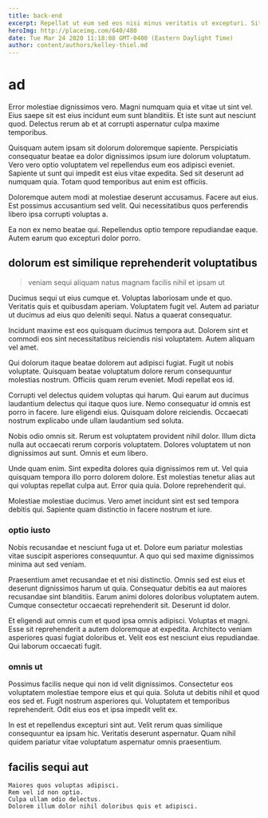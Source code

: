 ```yaml
---
title: back-end
excerpt: Repellat ut eum sed eos nisi minus veritatis ut excepturi. Sit deleniti voluptas. Minus enim porro.
heroImg: http://placeimg.com/640/480
date: Tue Mar 24 2020 11:18:08 GMT-0400 (Eastern Daylight Time)
author: content/authors/kelley-thiel.md
---
```

# ad

Error molestiae dignissimos vero. Magni numquam quia et vitae ut sint vel. Eius saepe sit est eius incidunt eum sunt blanditiis. Et iste sunt aut nesciunt quod. Delectus rerum ab et at corrupti aspernatur culpa maxime temporibus.
  
Quisquam autem ipsam sit dolorum doloremque sapiente. Perspiciatis consequatur beatae ea dolor dignissimos ipsum iure dolorum voluptatum. Vero vero optio voluptatem vel repellendus eum eos adipisci eveniet. Sapiente ut sunt qui impedit est eius vitae expedita. Sed sit deserunt ad numquam quia. Totam quod temporibus aut enim est officiis.
  
Doloremque autem modi at molestiae deserunt accusamus. Facere aut eius. Est possimus accusantium sed velit. Qui necessitatibus quos perferendis libero ipsa corrupti voluptas a.
  
Ea non ex nemo beatae qui. Repellendus optio tempore repudiandae eaque. Autem earum quo excepturi dolor porro.

## dolorum est similique reprehenderit voluptatibus

> veniam sequi aliquam natus magnam facilis nihil et ipsam ut

Ducimus sequi ut eius cumque et. Voluptas laboriosam unde et quo. Veritatis quis et quibusdam aperiam. Voluptatem fugit vel. Autem ad pariatur ut ducimus ad eius quo deleniti sequi. Natus a quaerat consequatur.
  
Incidunt maxime est eos quisquam ducimus tempora aut. Dolorem sint et commodi eos sint necessitatibus reiciendis nisi voluptatem. Autem aliquam vel amet.
  
Qui dolorum itaque beatae dolorem aut adipisci fugiat. Fugit ut nobis voluptate. Quisquam beatae voluptatum dolore rerum consequuntur molestias nostrum. Officiis quam rerum eveniet. Modi repellat eos id.
  
Corrupti vel delectus quidem voluptas qui harum. Qui earum aut ducimus laudantium delectus qui itaque quos iure. Nemo consequatur id omnis est porro in facere. Iure eligendi eius. Quisquam dolore reiciendis. Occaecati nostrum explicabo unde ullam laudantium sed soluta.
  
Nobis odio omnis sit. Rerum est voluptatem provident nihil dolor. Illum dicta nulla aut occaecati rerum corporis voluptatem. Dolores voluptatem ut non dignissimos aut sunt. Omnis et eum libero.
  
Unde quam enim. Sint expedita dolores quia dignissimos rem ut. Vel quia quisquam tempora illo porro dolorem dolore. Est molestias tenetur alias aut qui voluptas repellat culpa aut. Error quia quia. Dolore reprehenderit qui.
  
Molestiae molestiae ducimus. Vero amet incidunt sint est sed tempora debitis qui. Sapiente quam distinctio in facere nostrum et iure.

### optio iusto

Nobis recusandae et nesciunt fuga ut et. Dolore eum pariatur molestias vitae suscipit asperiores consequuntur. A quo qui sed maxime dignissimos minima aut sed veniam.
  
Praesentium amet recusandae et et nisi distinctio. Omnis sed est eius et deserunt dignissimos harum ut quia. Consequatur debitis ea aut maiores recusandae sint blanditiis. Earum animi dolores doloribus voluptatem autem. Cumque consectetur occaecati reprehenderit sit. Deserunt id dolor.
  
Et eligendi aut omnis cum et quod ipsa omnis adipisci. Voluptas et magni. Esse sit reprehenderit a autem doloremque at expedita. Architecto veniam asperiores quasi fugiat doloribus et. Velit eos est nesciunt eius repudiandae. Qui laborum occaecati fugit.

### omnis ut

Possimus facilis neque qui non id velit dignissimos. Consectetur eos voluptatem molestiae tempore eius et qui quia. Soluta ut debitis nihil et quod eos sed et. Fugit nostrum asperiores qui. Voluptatem et temporibus reprehenderit. Odit eius eos et ipsa impedit velit ex.
  
In est et repellendus excepturi sint aut. Velit rerum quas similique consequuntur ea ipsam hic. Veritatis deserunt aspernatur. Quam nihil quidem pariatur vitae voluptatum aspernatur omnis praesentium.

## facilis sequi aut

```text
Maiores quos voluptas adipisci.
Rem vel id non optio.
Culpa ullam odio delectus.
Dolorem illum dolor nihil doloribus quis et adipisci.
```

